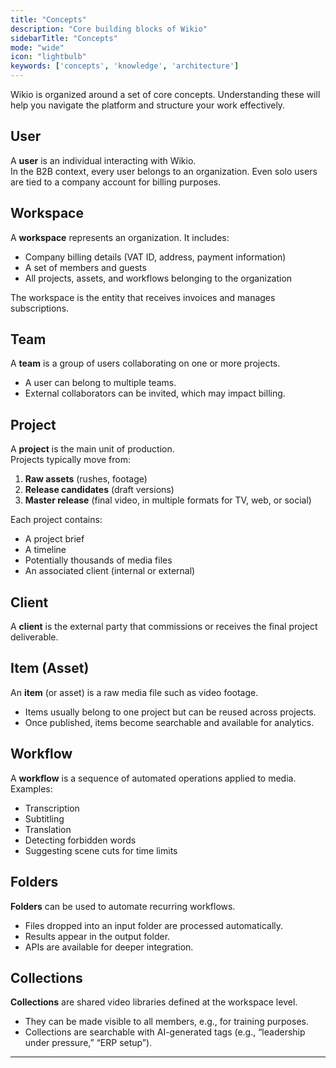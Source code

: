 ```yaml
---
title: "Concepts"
description: "Core building blocks of Wikio"
sidebarTitle: "Concepts"
mode: "wide"
icon: "lightbulb"
keywords: ['concepts', 'knowledge', 'architecture']
---
```


Wikio is organized around a set of core concepts. Understanding these will help you navigate the platform and structure your work effectively.

## User
A **user** is an individual interacting with Wikio.  
In the B2B context, every user belongs to an organization. Even solo users are tied to a company account for billing purposes.

## Workspace
A **workspace** represents an organization. It includes:  
- Company billing details (VAT ID, address, payment information)  
- A set of members and guests  
- All projects, assets, and workflows belonging to the organization  

The workspace is the entity that receives invoices and manages subscriptions.

## Team
A **team** is a group of users collaborating on one or more projects.  
- A user can belong to multiple teams.  
- External collaborators can be invited, which may impact billing.  

## Project
A **project** is the main unit of production.  
Projects typically move from:  
1. **Raw assets** (rushes, footage)  
2. **Release candidates** (draft versions)  
3. **Master release** (final video, in multiple formats for TV, web, or social)  

Each project contains:  
- A project brief  
- A timeline  
- Potentially thousands of media files  
- An associated client (internal or external)  

## Client
A **client** is the external party that commissions or receives the final project deliverable.  

## Item (Asset)
An **item** (or asset) is a raw media file such as video footage.  
- Items usually belong to one project but can be reused across projects.  
- Once published, items become searchable and available for analytics.  

## Workflow
A **workflow** is a sequence of automated operations applied to media. Examples:  
- Transcription  
- Subtitling  
- Translation  
- Detecting forbidden words  
- Suggesting scene cuts for time limits  

## Folders
**Folders** can be used to automate recurring workflows.  
- Files dropped into an input folder are processed automatically.  
- Results appear in the output folder.  
- APIs are available for deeper integration.  

## Collections
**Collections** are shared video libraries defined at the workspace level.  
- They can be made visible to all members, e.g., for training purposes.  
- Collections are searchable with AI-generated tags (e.g., “leadership under pressure,” “ERP setup”).  

---
